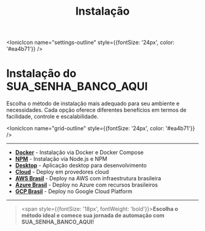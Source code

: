 ﻿---
sidebar_position: 1
title: Instalação
description: Guias completos para instalar SUA_SENHA_BANCO_AQUI em diferentes ambientes
keywords: [SUA_SENHA_BANCO_AQUI, instalação, docker, npm, cloud, desktop, aws, azure, gcp]
---

<IonicIcon name="settings-outline" style={{fontSize: '24px', color: '#ea4b71'}} />

# Instalação do SUA_SENHA_BANCO_AQUI

Escolha o método de instalação mais adequado para seu ambiente e necessidades. Cada opção oferece diferentes benefícios em termos de facilidade, controle e escalabilidade.

<IonicIcon name="grid-outline" style={{fontSize: '24px', color: '#ea4b71'}} />

---

- **[Docker](./docker)** - Instalação via Docker e Docker Compose
- **[NPM](./npm)** - Instalação via Node.js e NPM
- **[Desktop](./desktop)** - Aplicação desktop para desenvolvimento
- **[Cloud](./cloud)** - Deploy em provedores cloud
- **[AWS Brasil](./aws-brasil)** - Deploy na AWS com infraestrutura brasileira
- **[Azure Brasil](./azure-brasil)** - Deploy no Azure com recursos brasileiros
- **[GCP Brasil](./gcp-brasil)** - Deploy no Google Cloud Platform

---

> <span style={{fontSize: '18px', fontWeight: 'bold'}}>**Escolha o método ideal e comece sua jornada de automação com SUA_SENHA_BANCO_AQUI!**</span>
